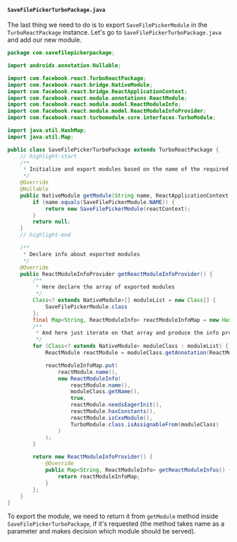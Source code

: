 #### `SaveFilePickerTurboPackage.java`

The last thing we need to do is to export `SaveFilePickerModule` in the `TurboReactPackage` instance.
Let's go to `SaveFilePickerTurboPackage.java` and add our new module.

```java title="android/src/main/java/com/savefilepickerpackage/SaveFilePickerTurboPackage.java"
package com.savefilepickerpackage;

import androidx.annotation.Nullable;

import com.facebook.react.TurboReactPackage;
import com.facebook.react.bridge.NativeModule;
import com.facebook.react.bridge.ReactApplicationContext;
import com.facebook.react.module.annotations.ReactModule;
import com.facebook.react.module.model.ReactModuleInfo;
import com.facebook.react.module.model.ReactModuleInfoProvider;
import com.facebook.react.turbomodule.core.interfaces.TurboModule;

import java.util.HashMap;
import java.util.Map;

public class SaveFilePickerTurboPackage extends TurboReactPackage {
    // highlight-start
    /**
     * Initialize and export modules based on the name of the required module
     */
    @Override
    @Nullable
    public NativeModule getModule(String name, ReactApplicationContext reactContext) {
        if (name.equals(SaveFilePickerModule.NAME)) {
            return new SaveFilePickerModule(reactContext);
        }
        return null;
    }
    // highlight-end

    /**
     * Declare info about exported modules
     */
    @Override
    public ReactModuleInfoProvider getReactModuleInfoProvider() {
        /**
         * Here declare the array of exported modules
         */
        Class<? extends NativeModule>[] moduleList = new Class[] {
            SaveFilePickerModule.class
        };
        final Map<String, ReactModuleInfo> reactModuleInfoMap = new HashMap<>();
        /**
         * And here just iterate on that array and produce the info provider instance
         */
        for (Class<? extends NativeModule> moduleClass : moduleList) {
            ReactModule reactModule = moduleClass.getAnnotation(ReactModule.class);

            reactModuleInfoMap.put(
                reactModule.name(),
                new ReactModuleInfo(
                    reactModule.name(),
                    moduleClass.getName(),
                    true,
                    reactModule.needsEagerInit(),
                    reactModule.hasConstants(),
                    reactModule.isCxxModule(),
                    TurboModule.class.isAssignableFrom(moduleClass)
                )
            );
        }

        return new ReactModuleInfoProvider() {
            @Override
            public Map<String, ReactModuleInfo> getReactModuleInfos() {
                return reactModuleInfoMap;
            }
        };
    }
}
```

To export the module, we need to return it from `getModule` method inside `SaveFilePickerTurboPackage`, if it's requested
(the method takes name as a parameter and makes decision which module should be served).
